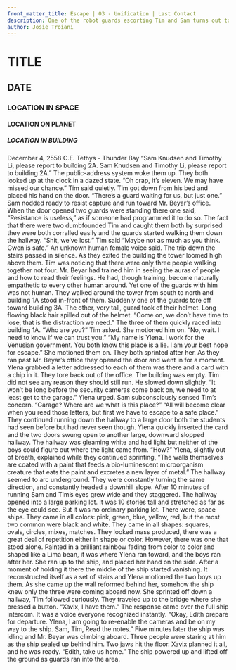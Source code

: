 ```yaml
---
front_matter_title: Escape | 03 - Unification | Last Contact
description: One of the robot guards escorting Tim and Sam turns out to be human after all.
author: Josie Troiani
---
```

# TITLE

## DATE

### LOCATION IN SPACE

#### LOCATION ON PLANET

##### LOCATION IN BUILDING

December 4, 2558 C.E.
Tethys - Thunder Bay
“Sam Knudsen and Timothy Li, please report to building 2A. Sam Knudsen and Timothy Li, please report to building 2A.” The public-address system woke them up. They both looked up at the clock in a dazed state. “Oh crap, it’s eleven. We may have missed our chance.” Tim said quietly.
Tim got down from his bed and placed his hand on the door. “There’s a guard waiting for us, but just one.” Sam nodded ready to resist capture and run toward Mr. Beyar’s office.
When the door opened two guards were standing there one said, “Resistance is useless,” as if someone had programmed it to do so.
The fact that there were two dumbfounded Tim and caught them both by surprised they were both corralled easily and the guards started walking them down the hallway.
“Shit, we’ve lost.” Tim said
“Maybe not as much as you think. Gwen is safe.” An unknown human female voice said.
The trip down the stairs passed in silence. As they exited the building the tower loomed high above them. Tim was noticing that there were only three people walking together not four. Mr. Beyar had trained him in seeing the auras of people and how to read their feelings. He had, though training, become naturally empathetic to every other human around. Yet one of the guards with him was not human.
They walked around the tower from south to north and building 1A stood in-front of them. Suddenly one of the guards tore off toward building 3A.
The other, very tall, guard took of their helmet. Long flowing black hair spilled out of the helmet. “Come on, we don’t have time to lose, that is the distraction we need.”
The three of them quickly raced into building 1A. “Who are you?” Tim asked. She motioned him on. “No, wait. I need to know if we can trust you.”
“My name is Ylena. I work for the Venusian government. You both know this place is a lie. I am your best hope for escape.” She motioned them on. They both sprinted after her.
As they ran past Mr. Beyar’s office they opened the door and went in for a moment. Ylena grabbed a letter addressed to each of them was there and a card with a chip in it. They tore back out of the office. The building was empty. Tim did not see any reason they should still run. He slowed down slightly.
“It won’t be long before the security cameras come back on, we need to at least get to the garage.” Ylena urged.
Sam subconsciously sensed Tim’s concern. “Garage? Where are we what is this place?”
“All will become clear when you read those letters, but first we have to escape to a safe place.” They continued running down the hallway to a large door both the students had seen before but had never seen though. Ylena quickly inserted the card and the two doors swung open to another large, downward slopped hallway.
The hallway was gleaming white and had light but neither of the boys could figure out where the light came from. “How?”
Ylena, slightly out of breath, explained while they continued sprinting, “The walls themselves are coated with a paint that feeds a bio-luminescent microorganism creature that eats the paint and excretes a new layer of metal.”
The hallway seemed to arc underground. They were constantly turning the same direction, and constantly headed a downhill slope. After 10 minutes of running Sam and Tim’s eyes grew wide and they staggered. The hallway opened into a large parking lot. It was 10 stories tall and stretched as far as the eye could see. But it was no ordinary parking lot. There were, space ships.
They came in all colors: pink, green, blue, yellow, red, but the most two common were black and white. They came in all shapes: squares, ovals, circles, mixes, matches. They looked mass produced, there was a great deal of repetition either in shape or color. However, there was one that stood alone. Painted in a brilliant rainbow fading from color to color and shaped like a Lima bean, it was where Ylena ran toward, and the boys ran after her.
She ran up to the ship, and placed her hand on the side. After a moment of holding it there the middle of the ship started vanishing. It reconstructed itself as a set of stairs and Ylena motioned the two boys up them.
As she came up the wall reformed behind her, somehow the ship knew only the three were coming aboard now. She sprinted off down a hallway, Tim followed curiously. They traveled up to the bridge where she pressed a button. “Xavix, I have them.”
The response came over the full ship intercom. It was a voice everyone recognized instantly. “Okay, Edith prepare for departure. Ylena, I am going to re-enable the cameras and be on my way to the ship. Sam, Tim, Read the notes.”
Five minutes later the ship was idling and Mr. Beyar was climbing aboard. Three people were staring at him as the ship sealed up behind him. Two jaws hit the floor. Xavix planned it all, and he was ready. “Edith, take us home.”
The ship powered up and lifted off the ground as guards ran into the area.
